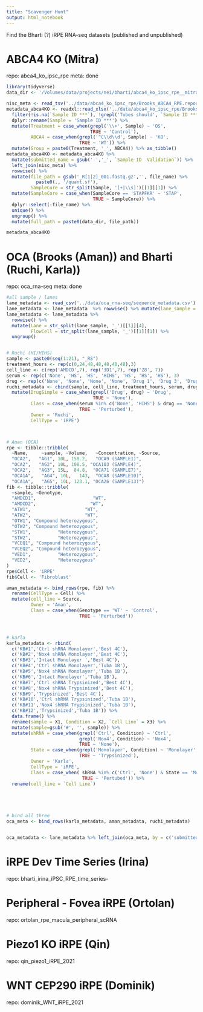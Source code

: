 ```yaml
---
title: "Scavenger Hunt"
output: html_notebook
---
```


Find the Bharti (?) iRPE RNA-seq datasets (published and unpublished)

# ABCA4 KO (Mitra)
repo: abca4_ko_ipsc_rpe
meta: done
```r
library(tidyverse)
data_dir <- '/Volumes/data/projects/nei/bharti/abca4_ko_ipsc_rpe__mitra/salmon_quant/'

nisc_meta <- read_tsv('../data/abca4_ko_ipsc_rpe/Brooks_ABCA4_RPE.report.txt') %>% as_tibble()
metadata_abca4KO <- readxl::read_xlsx('../data/abca4_ko_ipsc_rpe/Brooks ABCA4_RPE  RNA seqIllumina_Sample_Submission_Form.xlsx', skip = 22, sheet = 'Sample Form') %>% 
  filter(!is.na(`Sample ID ***`), !grepl('Tubes should', `Sample ID ***`) ) %>% 
  dplyr::rename(Sample = 'Sample ID ***') %>% 
  mutate(Treatment = case_when(grepl('\\+', Sample) ~ 'OS',
                               TRUE ~ 'Control'),
         ABCA4 = case_when(grepl('^C\\d\\d', Sample) ~ 'KO',
                           TRUE ~ 'WT')) %>% 
  mutate(Group = paste0(Treatment, '_', ABCA4)) %>% as_tibble()
metadata_abca4KO <- metadata_abca4KO %>% 
  mutate(submitted_name = gsub('-','_', `Sample ID  Validation`)) %>% 
  left_join(nisc_meta) %>% 
  rowwise() %>% 
  mutate(file_path = gsub('_R[1|2]_001.fastq.gz','', file_name) %>% 
           paste0(., '/quant.sf'),
         SampleCore = str_split(Sample, '[+|\\s]')[[1]][1]) %>% 
  mutate(SampleCore = case_when(SampleCore == 'STAPFKR' ~ 'STAP',
                                TRUE ~ SampleCore)) %>% 
  dplyr::select(-file_name) %>% 
  unique() %>% 
  ungroup() %>% 
  mutate(full_path = paste0(data_dir, file_path)) 

metadata_abca4KO
```

# OCA (Brooks (Aman)) and Bharti (Ruchi, Karla))
repo: oca_rna-seq
meta: done
```r
#all sample / lanes
lane_metadata <- read_csv('../data/oca_rna-seq/sequence_metadata.csv')
lane_metadata <- lane_metadata  %>% rowwise() %>% mutate(lane_sample = str_split(file_name, '_R[1/2]')[[1]][1])
lane_metadata <- lane_metadata %>% 
  rowwise() %>% 
  mutate(Lane = str_split(lane_sample, '_')[[1]][4],
         FlowCell = str_split(lane_sample, '_')[[1]][1]) %>% 
  ungroup()


# Ruchi (HI/HIHS)
sample <- paste0(seq(1:21), "_RS")
treatment_hours <- rep(c(0,24,48,48,48,48,48),3)
cell_line <- c(rep('AMDCD',7), rep('3D1',7), rep('Z8', 7))
serum <- rep(c('None', 'HS', 'HS', 'HIHS', 'HS', 'HS', 'HS'), 3)
drug <- rep(c('None', 'None', 'None', 'None', 'Drug 1', 'Drug 3', 'Drug 4'), 3)
ruchi_metadata <- cbind(sample, cell_line, treatment_hours, serum, drug) %>% data.frame(stringsAsFactors = FALSE) %>% 
  mutate(DrugSimple = case_when(grepl('Drug', drug) ~ 'Drug',
                                TRUE ~ 'None'),
         Class = case_when(serum %in% c('None', 'HIHS') & drug == 'None' ~ 'Control',
                           TRUE ~ 'Perturbed'),
         Owner = 'Ruchi',
         CellType = 'iRPE')



# Aman (OCA)
rpe <- tibble::tribble(
  ~Name,     ~sample, ~Volume,   ~Concentration, ~Source,
  "OCA2",   "AG1", 10L, 158.2,   "OCA9 (SAMPLE1)",
  "OCA2",   "AG2", 10L, 108.5, "OCA103 (SAMPLE4)",
  "OCA2",   "AG3", 15L,  84.8,  "OCA71 (SAMPLE7)",
  "OCA1A",   "AG4", 10L,   143,  "OCA8 (SAMPLE10)",
  "OCA1A",   "AG5", 10L, 123.1, "OCA26 (SAMPLE13)")
fib <- tibble::tribble(
  ~sample, ~Genotype,
  "AMDCD1",                     "WT",
  "AMDCD2",                    "WT",
  "ATW1",                    "WT",
  "ATW2",                    "WT",
  "OTW1", "Compound heterozygous",
  "OTW2", "Compound heterozygous",
  "STW1",          "Heterozygous",
  "STW2",          "Heterozygous",
  "VCEQ1", "Compound heterozygous",
  "VCEQ2", "Compound heterozygous",
  "VED1",          "Heterozygous",
  "VED2",          "Heterozygous"
)
rpe$Cell <- 'iRPE'
fib$Cell <- 'Fibroblast'

aman_metadata <- bind_rows(rpe, fib) %>% 
  rename(CellType = Cell) %>% 
  mutate(cell_line = Source, 
         Owner = 'Aman',
         Class = case_when(Genotype == 'WT' ~ 'Control',
                           TRUE ~ 'Perturbed')) 



# karla
karla_metadata <- rbind(
  c('KB#1','Ctrl shRNA Monolayer','Best 4C'),
  c('KB#2','Nox4 shRNA Monolayer','Best 4C'),
  c('KB#3','Intact Monolayer ','Best 4C'),
  c('KB#4','Ctrl shRNA Monolayer','Tuba 1B'),
  c('KB#5','Nox4 shRNA Monolayer','Tuba 1B'),
  c('KB#6','Intact Monolayer','Tuba 1B'),
  c('KB#7','Ctrl shRNA Trypsinized','Best 4C'),
  c('KB#8','Nox4 shRNA Trypsinized','Best 4C'),
  c('KB#9','Trypsinized','Best 4C'),
  c('KB#10','Ctrl shRNA Trypsinized','Tuba 1B'),
  c('KB#11','Nox4 shRNA Trypsinized','Tuba 1B'),
  c('KB#12','Trypsinized','Tuba 1B')) %>%
  data.frame() %>% 
  rename(sample = X1, Condition = X2, `Cell Line` = X3) %>% 
  mutate(sample=gsub('#', '', sample)) %>% 
  mutate(shRNA = case_when(grepl('Ctrl', Condition) ~ 'Ctrl', 
                           grepl('Nox4', Condition) ~ 'Nox4',
                           TRUE ~ 'None'),
         State = case_when(grepl('Monolayer', Condition) ~ 'Monolayer',
                           TRUE ~ 'Trypsinized'),
         Owner = 'Karla',
         CellType = 'iRPE',
         Class = case_when( shRNA %in% c('Ctrl', 'None') & State == 'Monolayer' ~ 'Control',
                            TRUE ~ 'Pertubed')) %>% 
  rename(cell_line = `Cell Line`)





# bind all three
oca_meta <- bind_rows(karla_metadata, aman_metadata, ruchi_metadata)


oca_metadata <- lane_metadata %>% left_join(oca_meta, by = c('submitted_name' = 'sample'))
```

# iRPE Dev Time Series (Irina)
repo: bharti_irina_iPSC_RPE_time_series-

# Peripheral - Fovea iRPE (Ortolan)
repo: ortolan_rpe_macula_peripheral_scRNA

# Piezo1 KO iRPE (Qin)
repo: qin_piezo1_iRPE_2021

# WNT CEP290 iRPE (Dominik)
repo: dominik_WNT_iRPE_2021
